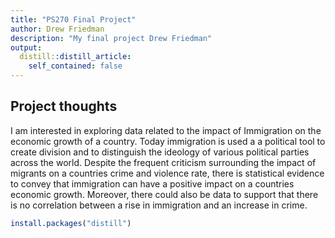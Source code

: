 ```yaml
---
title: "PS270 Final Project"
author: Drew Friedman
description: "My final project Drew Friedman"
output:
  distill::distill_article:
    self_contained: false
---
```




## Project thoughts

I am interested in exploring data related to the impact of Immigration on the economic growth of a country. Today immigration is used a a political tool to create division and to distinguish the ideology of various political parties across the world. Despite the frequent criticism surrounding the impact of migrants on a countries crime and violence rate, there is statistical evidence to convey that immigration can have a positive impact on a countries economic growth. Moreover, there could also be data to support that there is no correlation between a rise in immigration and an increase in crime. 

```r
install.packages("distill")
```

